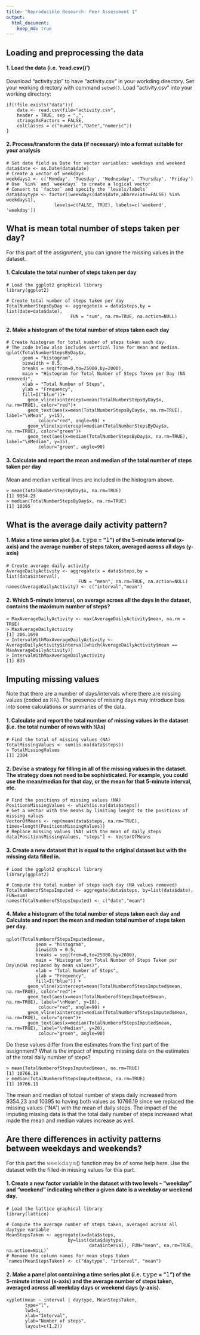 ```yaml
---
title: "Reproducible Research: Peer Assessment 1"
output: 
  html_document:
    keep_md: true
---
```



## Loading and preprocessing the data

#### 1. Load the data (i.e. 'read.csv()')

Download "activity.zip" to have "activity.csv" in your workding directory. 
Set your working directory with command `setwd()`.
Load "activity.csv" into your working directory:
```
if(!file.exists("data")){
    data <- read.csv(file="activity.csv",
    header = TRUE, sep = ",",
    stringsAsFactors = FALSE,
    colClasses = c("numeric","Date","numeric"))
}
```

#### 2. Process/transform the data (if necessary) into a format suitable for your analysis
```
# Set date field as Date for vector variables: weekdays and weekend 
data$date <- as.Date(data$date)
# Create a vector of weekdays
weekdays1 <- c('Monday', 'Tuesday', 'Wednesday', 'Thursday', 'Friday')
# Use `%in%` and `weekdays` to create a logical vector
# Convert to `factor` and specify the `levels/labels`
data$daytype <- factor((weekdays(data$date,abbreviate=FALSE) %in% weekdays1), 
                  levels=c(FALSE, TRUE), labels=c('weekend', 'weekday'))
```

## What is mean total number of steps taken per day?

For this part of the assignment, you can ignore the missing values in the dataset.

#### 1. Calculate the total number of steps taken per day
```
# Load the ggplot2 graphical library
library(ggplot2)

# Create total number of steps taken per day
TotalNumberStepsByDay <- aggregate(x = data$steps,by = list(date=data$date), 
                        FUN = "sum", na.rm=TRUE, na.action=NULL)
```
                        
#### 2. Make a histogram of the total number of steps taken each day
```
# Create histogram for total number of steps taken each day. 
# The code below also includes vertical line for mean and median.
qplot(TotalNumberStepsByDay$x,
      geom = "histogram",
      binwidth = 0.5,
      breaks = seq(from=0,to=25000,by=2000),
      main = "Histogram for Total Number of Steps Taken per Day (NA removed)", 
      xlab = "Total Number of Steps",  
      ylab = "Frequency",
      fill=I("blue"))+
        geom_vline(xintercept=mean(TotalNumberStepsByDay$x, na.rm=TRUE), color="red")+
        geom_text(aes(x=mean(TotalNumberStepsByDay$x, na.rm=TRUE), label="\nMean", y=15), 
            colour="red", angle=90) +
        geom_vline(xintercept=median(TotalNumberStepsByDay$x, na.rm=TRUE), color="green")+
        geom_text(aes(x=median(TotalNumberStepsByDay$x, na.rm=TRUE), label="\nMedian", y=15), 
            colour="green", angle=90)
```

<add histogram here>

#### 3. Calculate and report the mean and median of the total number of steps taken per day
Mean and median vertical lines are included in the histogram above. 
```
> mean(TotalNumberStepsByDay$x, na.rm=TRUE)
[1] 9354.23
> median(TotalNumberStepsByDay$x, na.rm=TRUE)
[1] 10395
```

## What is the average daily activity pattern?

#### 1. Make a time series plot (i.e. 𝚝𝚢𝚙𝚎 = "𝚕") of the 5-minute interval (x-axis) and the average number of steps taken, averaged across all days (y-axis)
```
# Create average daily activity
AverageDailyActivity <- aggregate(x = data$steps,by = list(data$interval), 
                           FUN = "mean", na.rm=TRUE, na.action=NULL)
names(AverageDailyActivity) <- c("interval","mean")
```
<daily activity plot>

#### 2. Which 5-minute interval, on average across all the days in the dataset, contains the maximum number of steps?
```
> MaxAverageDailyActivity <- max(AverageDailyActivity$mean, na.rm = TRUE)
> MaxAverageDailyActivity
[1] 206.1698
> IntervalWithMaxAverageDailyActivity <- 
AverageDailyActivity$interval[which(AverageDailyActivity$mean == MaxAverageDailyActivity)]
> IntervalWithMaxAverageDailyActivity
[1] 835
```

## Imputing missing values

Note that there are a number of days/intervals where there are missing values (coded as 𝙽𝙰). The presence of missing days may introduce bias into some calculations or summaries of the data.

#### 1. Calculate and report the total number of missing values in the dataset (i.e. the total number of rows with 𝙽𝙰s)
```
# Find the total of missing values (NA)
TotalMissingValues <- sum(is.na(data$steps))
> TotalMissingValues
[1] 2304
```

#### 2. Devise a strategy for filling in all of the missing values in the dataset. The strategy does not need to be sophisticated. For example, you could use the mean/median for that day, or the mean for that 5-minute interval, etc.
```
# Find the positions of missing values (NA)
PositionsMissingValues <- which(is.na(data$steps))
# Get a vector with the means by limiting lenght to the positions of missing values
VectorOfMeans <- rep(mean(data$steps, na.rm=TRUE), times=length(PositionsMissingValues))
# Replace missing values (NA) with the mean of daily steps
data[PositionsMissingValues, "steps"] <- VectorOfMeans
```

#### 3. Create a new dataset that is equal to the original dataset but with the missing data filled in.
```
# Load the ggplot2 graphical library
library(ggplot2)

# Compute the total number of steps each day (NA values removed)
TotalNumberofStepsImputed <- aggregate(data$steps, by=list(data$date), FUN=sum)
names(TotalNumberofStepsImputed) <- c("date","mean")
```

#### 4. Make a histogram of the total number of steps taken each day and Calculate and report the mean and median total number of steps taken per day. 
```
qplot(TotalNumberofStepsImputed$mean,
           geom = "histogram",
           binwidth = 0.5,
           breaks = seq(from=0,to=25000,by=2000),
           main = "Histogram for Total Number of Steps Taken per Day\n(NA replaced by mean values)", 
           xlab = "Total Number of Steps",  
           ylab = "Frequency",
           fill=I("blue")) +
        geom_vline(xintercept=mean(TotalNumberofStepsImputed$mean, na.rm=TRUE), color="red")+
        geom_text(aes(x=mean(TotalNumberofStepsImputed$mean, na.rm=TRUE), label="\nMean", y=10), 
            colour="red", angle=90) +
        geom_vline(xintercept=median(TotalNumberofStepsImputed$mean, na.rm=TRUE), color="green")+
        geom_text(aes(x=median(TotalNumberofStepsImputed$mean, na.rm=TRUE), label="\nMedian", y=20), 
            colour="green", angle=90)
```
        
<missing values plot>

Do these values differ from the estimates from the first part of the assignment? What is the impact of imputing missing data on the estimates of the total daily number of steps?
```
> mean(TotalNumberofStepsImputed$mean, na.rm=TRUE)
[1] 10766.19
> median(TotalNumberofStepsImputed$mean, na.rm=TRUE)
[1] 10766.19
```
The mean and median of totoal number of steps daily increased from 9354.23 and 10395 to having both values as 10766.19 since we replaced the missing values ("NA") with the mean of daily steps. The impact of the imputing missing data is that the total daily number of steps increased what made the mean and median values increase as well. 

## Are there differences in activity patterns between weekdays and weekends?

For this part the 𝚠𝚎𝚎𝚔𝚍𝚊𝚢𝚜() function may be of some help here. Use the dataset with the filled-in missing values for this part.

#### 1. Create a new factor variable in the dataset with two levels – “weekday” and “weekend” indicating whether a given date is a weekday or weekend day.
```
# Load the lattice graphical library
library(lattice)

# Compute the average number of steps taken, averaged across all daytype variable
MeanStepsTaken <- aggregate(x=data$steps, 
                       by=list(data$daytype,
                               data$interval), FUN="mean", na.rm=TRUE, na.action=NULL)`  
# Rename the column names for mean steps taken
`names(MeanStepsTaken) <- c("daytype", "interval", "mean")
```

#### 2. Make a panel plot containing a time series plot (i.e. 𝚝𝚢𝚙𝚎 = "𝚕") of the 5-minute interval (x-axis) and the average number of steps taken, averaged across all weekday days or weekend days (y-axis). 
```
xyplot(mean ~ interval | daytype, MeanStepsTaken, 
       type="l", 
       lwd=1, 
       xlab="Interval", 
       ylab="Number of steps", 
       layout=c(1,2))
```
<weekdays weekends plot>
